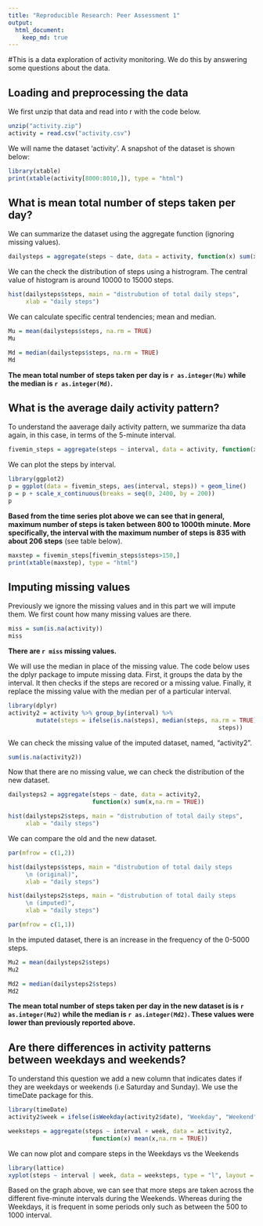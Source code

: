 ```yaml
---
title: "Reproducible Research: Peer Assessment 1"
output: 
  html_document:
    keep_md: true
---
```


#This is a data exploration of activity monitoring. We do this by answering some questions about the data.


## Loading and preprocessing the data

We first unzip that data and read into r with the code below.
```r
unzip("activity.zip")
activity = read.csv("activity.csv")
```

We will name the dataset 'activity'. A snapshot of the dataset is shown below:
```r
library(xtable)
print(xtable(activity[8000:8010,]), type = "html")
```


## What is mean total number of steps taken per day?

We can summarize the dataset using the aggregate function (ignoring missing values). 
```r
dailysteps = aggregate(steps ~ date, data = activity, function(x) sum(x, na.rm = TRUE))
```

We can the check the distribution of steps using a histrogram. The central value of histogram is around 10000 to 15000 steps.  
```r
hist(dailysteps$steps, main = "distrubution of total daily steps", 
     xlab = "daily steps")
```

We can calculate specific central tendencies; mean and median.
```r
Mu = mean(dailysteps$steps, na.rm = TRUE)
Mu

Md = median(dailysteps$steps, na.rm = TRUE)
Md
```


__The mean total number of steps taken per day is `r as.integer(Mu)` while the median is `r as.integer(Md)`.__ 

## What is the average daily activity pattern?

To understand the aaverage daily activity pattern, we summarize tha data again, in this case, in terms of the 5-minute interval.
```r
fivemin_steps = aggregate(steps ~ interval, data = activity, function(x) mean(x, na.rm = TRUE))
```

We can plot the steps by interval.
```r
library(ggplot2)
p = ggplot(data = fivemin_steps, aes(interval, steps)) + geom_line()
p = p + scale_x_continuous(breaks = seq(0, 2400, by = 200))
p

```

__Based from the time series plot above we can see that in general, maximum number of steps is taken between 800 to 1000th minute. More specifically, the interval with the maximum number of steps is 835 with about 206 steps__ (see table below).

```r
maxstep = fivemin_steps[fivemin_steps$steps>150,]
print(xtable(maxstep), type = "html")

```

## Imputing missing values

Previously we ignore the missing values and in this part we will impute them. We first count how many missing values are there.
```r
miss = sum(is.na(activity))
miss
```
__There are `r miss` missing values.__ 

We will use the median in place of the missing value. The code below uses the dplyr package to impute missing data. First,  it groups the data by the interval. It then checks if the steps are recored or a missing value. Finally, it replace the missing value with the median per of a particular interval.
```r
library(dplyr)
activity2 = activity %>% group_by(interval) %>% 
        mutate(steps = ifelse(is.na(steps), median(steps, na.rm = TRUE),
                                                            steps))
```

We can check the missing value of the imputed dataset, named, "activity2".
```r
sum(is.na(activity2))
```

Now that there are no missing value, we can check the distribution of the new dataset.
```r
dailysteps2 = aggregate(steps ~ date, data = activity2, 
                        function(x) sum(x,na.rm = TRUE)) 

hist(dailysteps2$steps, main = "distrubution of total daily steps", 
     xlab = "daily steps")
```

We can compare the old and the new dataset.
```r
par(mfrow = c(1,2))

hist(dailysteps$steps, main = "distrubution of total daily steps
     \n (original)", 
     xlab = "daily steps")

hist(dailysteps2$steps, main = "distrubution of total daily steps 
     \n (imputed)", 
     xlab = "daily steps")

par(mfrow = c(1,1))

```

In the imputed dataset, there is an increase in the frequency of the 0-5000 steps.

```r
Mu2 = mean(dailysteps2$steps)
Mu2

Md2 = median(dailysteps2$steps)
Md2
```

__The mean total number of steps taken per day in the new dataset is is `r as.integer(Mu2)` while the median is `r as.integer(Md2)`. These values were lower than previously reported above.__ 


## Are there differences in activity patterns between weekdays and weekends?

To understand this question we add a new column that indicates dates if they are weekdays or weekends (i.e Saturday and Sunday). We use the timeDate package for this.

```r
library(timeDate)
activity2$week = ifelse(isWeekday(activity2$date), "Weekday", "Weekend")

weeksteps = aggregate(steps ~ interval + week, data = activity2, 
                        function(x) mean(x,na.rm = TRUE)) 
```

We can now plot and compare steps in the Weekdays vs the Weekends

```r
library(lattice)
xyplot(steps ~ interval | week, data = weeksteps, type = "l", layout = c(1,2))
```

Based on the graph above, we can see that more steps are taken across the different five-minute intervals during the Weekends. Whereas during the Weekdays, it is frequent in some periods only such as between the 500 to 1000 interval.
